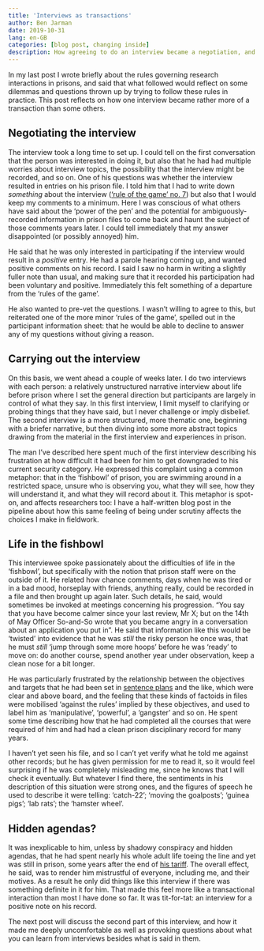 ```yaml
---
title: 'Interviews as transactions'
author: Ben Jarman
date: 2019-10-31
lang: en-GB
categories: [blog post, changing inside]
description: How agreeing to do an interview became a negotiation, and what this says about the ‘rules of the game’ for prison research.
---
```


In my last post I wrote briefly about the rules governing research interactions in prisons, and said that what followed would reflect on some dilemmas and questions thrown up by trying to follow these rules in practice. This post reflects on how one interview became rather more of a transaction than some others.

## Negotiating the interview

The interview took a long time to set up. I could tell on the first conversation that the person was interested in doing it, but also that he had had multiple worries about interview topics, the possibility that the interview might be recorded, and so on. One of his questions was whether the interview resulted in entries on his prison file. I told him that I had to write down *something* about the interview (['rule of the game' no. 7](https://changinginside.co.uk/?p=701)) but also that I would keep my comments to a minimum. Here I was conscious of what others have said about the 'power of the pen' and the potential for ambiguously-recorded information in prison files to come back and haunt the subject of those comments years later. I could tell immediately that my answer disappointed (or possibly annoyed) him.

He said that he was only interested in participating if the interview would result in a *positive* entry. He had a parole hearing coming up, and wanted positive comments on his record. I said I saw no harm in writing a slightly fuller note than usual, and making sure that it recorded his participation had been voluntary and positive. Immediately this felt something of a departure from the 'rules of the game'.

He also wanted to pre-vet the questions. I wasn't willing to agree to this, but reiterated one of the more minor 'rules of the game', spelled out in the participant information sheet: that he would be able to decline to answer any of my questions without giving a reason.

## Carrying out the interview

On this basis, we went ahead a couple of weeks later. I do two interviews with each person: a relatively unstructured narrative interview about life before prison where I set the general direction but participants are largely in control of what they say. In this first interview, I limit myself to clarifying or probing things that they have said, but I never challenge or imply disbelief. The second interview is a more structured, more thematic one, beginning with a briefer narrative, but then diving into some more abstract topics drawing from the material in the first interview and experiences in prison.

The man I've described here spent much of the first interview describing his frustration at how difficult it had been for him to get downgraded to his current security category. He expressed this complaint using a common metaphor: that in the 'fishbowl' of prison, you are swimming around in a restricted space, unsure who is observing you, what they will see, how they will understand it, and what they will record about it. This metaphor is spot-on, and affects researchers too: I have a half-written blog post in the pipeline about how this same feeling of being under scrutiny affects the choices I make in fieldwork.

## Life in the fishbowl

This interviewee spoke passionately about the difficulties of life in the 'fishbowl', but specifically with the notion that prison staff were on the outside of it. He related how chance comments, days when he was tired or in a bad mood, horseplay with friends, anything really, could be recorded in a file and then brought up again later. Such details, he said, would sometimes be invoked at meetings concerning his progression. "You say that you have become calmer since your last review, Mr X; but on the 14th of May Officer So-and-So wrote that you became angry in a conversation about an application you put in". He said that information like this would be 'twisted' into evidence that he was *still* the risky person he once was, that he must *still* 'jump through some more hoops' before he was 'ready' to move on: do another course, spend another year under observation, keep a clean nose for a bit longer.

He was particularly frustrated by the relationship between the objectives and targets that he had been set in [sentence plans](https://changinginside.co.uk/planning-serving-time/) and the like, which were clear and above board, and the feeling that these kinds of factoids in files were mobilised 'against the rules' implied by these objectives, and used to label him as 'manipulative', 'powerful', a 'gangster' and so on. He spent some time describing how that he had completed all the courses that were required of him and had had a clean prison disciplinary record for many years.

I haven't yet seen his file, and so I can't yet verify what he told me against other records; but he has given permission for me to read it, so it would feel surprising if he was completely misleading me, since he knows that I will check it eventually. But whatever I find there, the sentiments in his description of this situation were strong ones, and the figures of speech he used to describe it were telling: 'catch-22'; 'moving the goalposts'; 'guinea pigs'; 'lab rats'; the 'hamster wheel'.

## Hidden agendas?

It was inexplicable to him, unless by shadowy conspiracy and hidden agendas, that he had spent nearly his whole adult life toeing the line and yet was still in prison, some years after the end of [his tariff](https://changinginside.co.uk/what-is-a-life-sentence/). The overall effect, he said, was to render him mistrustful of everyone, including me, and their motives. As a result he only did things like this interview if there was something definite in it for him. That made this feel more like a transactional interaction than most I have done so far. It was tit-for-tat: an interview for a positive note on his record. 

The next post will discuss the second part of this interview, and how it made me deeply uncomfortable as well as provoking questions about what you can learn from interviews besides what is said in them.

